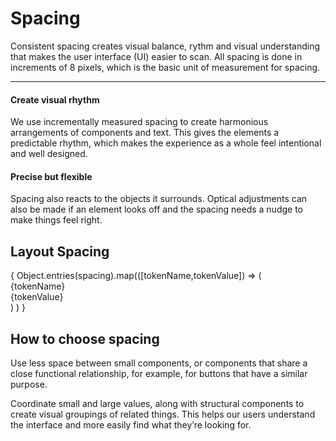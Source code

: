 
<Meta title="Tokens/Spacing" />

# Spacing

Consistent spacing creates visual balance, rythm and visual understanding that makes the user interface (UI) easier to scan. All spacing is done in increments of 8 pixels, which is the basic unit of measurement for spacing.

---

#### Create visual rhythm

We use incrementally measured spacing to create harmonious arrangements of components and text. This gives the elements a predictable rhythm, which makes the experience as a whole feel intentional and well designed.

#### Precise but flexible

Spacing also reacts to the objects it surrounds. Optical adjustments can also be made if an element looks off and the spacing needs a nudge to make things feel right.

## Layout Spacing

<div style={{display: 'grid', gridAutoFlow: 'rows', gap: '2rem', marginTop: '1.5rem'}}>
{
  Object.entries(spacing).map(([tokenName,tokenValue]) => (
    <div style={{display: 'grid', gridAutoFlow: 'column', gap: '3rem', maxWidth: '600px', alignItems: 'center', gridTemplateColumns: '4rem 11rem 4rem'}}>
      <span>{tokenName}</span>
      <div style={{width: tokenValue, height: tokenValue, backgroundColor: 'var(--color-gray-light)', justifySelf: 'center'}}/>
      <span>{tokenValue}</span>
    </div>
    )
  )
}
</div>


## How to choose spacing

Use less space between small components, or components that share a close functional relationship, for example, for buttons that have a similar purpose.

Coordinate small and large values, along with structural components to create visual groupings of related things. This helps our users understand the interface and more easily find what they’re looking for.
